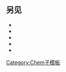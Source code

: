 <includeonly>{{su|p={{{2}}}|b={{{1}}}}}</sup></includeonly><noinclude>
==另见==
*{{lt|chem/su-1m1}}
*{{lt|chem/su0m1}}
*{{lt|chem/su1m1}}
*{{lt|chem/su-1m2}}
*{{lt|chem/su0m2}}

[[Category:Chem子模板]]</noinclude>